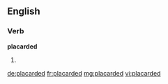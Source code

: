 ==English==

===Verb===
'''placarded'''

# {{past of|placard}}

[[de:placarded]]
[[fr:placarded]]
[[mg:placarded]]
[[vi:placarded]]